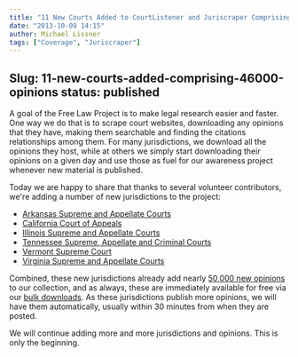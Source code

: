 ```yaml
---
title: "11 New Courts Added to CourtListener and Juriscraper Comprising Nearly 50,000 New Opinions"
date: "2013-10-09 14:15"
author: Michael Lissner
tags: ["Coverage", "Juriscraper"]
---
```

Slug: 11-new-courts-added-comprising-46000-opinions
status: published
---

A goal of the Free Law Project is to make legal research easier and
faster. One way we do that is to scrape court websites, downloading any
opinions that they have, making them searchable and finding the
citations relationships among them. For many jurisdictions, we download
all the opinions they host, while at others we simply start downloading
their opinions on a given day and use those as fuel for our awareness
project whenever new material is published.

Today we are happy to share that thanks to several volunteer
contributors, we're adding a number of new jurisdictions to the project:

-   [Arkansas Supreme and Appellate
    Courts](https://www.courtlistener.com/?q=&court_ark=on&court_arkctapp=on&stat_Precedential=on&stat_Non-Precedential=on&sort=dateFiled+desc)
-   [California Court of
    Appeals](https://www.courtlistener.com/?q=&court_calctapp=on&stat_Precedential=on&stat_Non-Precedential=on&sort=dateFiled+desc)
-   [Illinois Supreme and Appellate
    Courts](https://www.courtlistener.com/?q=&court_ill=on&court_illappct=on&stat_Precedential=on&stat_Non-Precedential=on&sort=dateFiled+desc)
-   [Tennessee Supreme, Appellate and Criminal
    Courts](https://www.courtlistener.com/?q=&court_tenn=on&court_tennctapp=on&court_tenncrimapp=on&stat_Precedential=on&stat_Non-Precedential=on&sort=dateFiled+desc)
-   [Vermont Supreme
    Court](https://www.courtlistener.com/?q=&court_vt=on&stat_Precedential=on&stat_Non-Precedential=on&sort=dateFiled+desc)
-   [Virginia Supreme and Appellate
    Courts](https://www.courtlistener.com/?q=&court_va=on&court_vactapp=on&stat_Precedential=on&stat_Non-Precedential=on&sort=dateFiled+desc)

Combined, these new jurisdictions already add nearly [50,000 new
opinions](https://www.courtlistener.com/?q=&court_ark=on&court_arkctapp=on&court_calctapp=on&court_ill=on&court_illappct=on&court_tenn=on&court_tennctapp=on&court_tenncrimapp=on&court_vt=on&court_va=on&court_vactapp=on&stat_Precedential=on&stat_Non-Precedential=on&sort=dateFiled+desc)
to our collection, and as always, these are immediately available for
free via our [bulk downloads](https://www.courtlistener.com/api/bulk-info/).
As these jurisdictions publish more opinions, we will have them
automatically, usually within 30 minutes from when they are posted.

We will continue adding more and more jurisdictions and opinions. This
is only the beginning.

